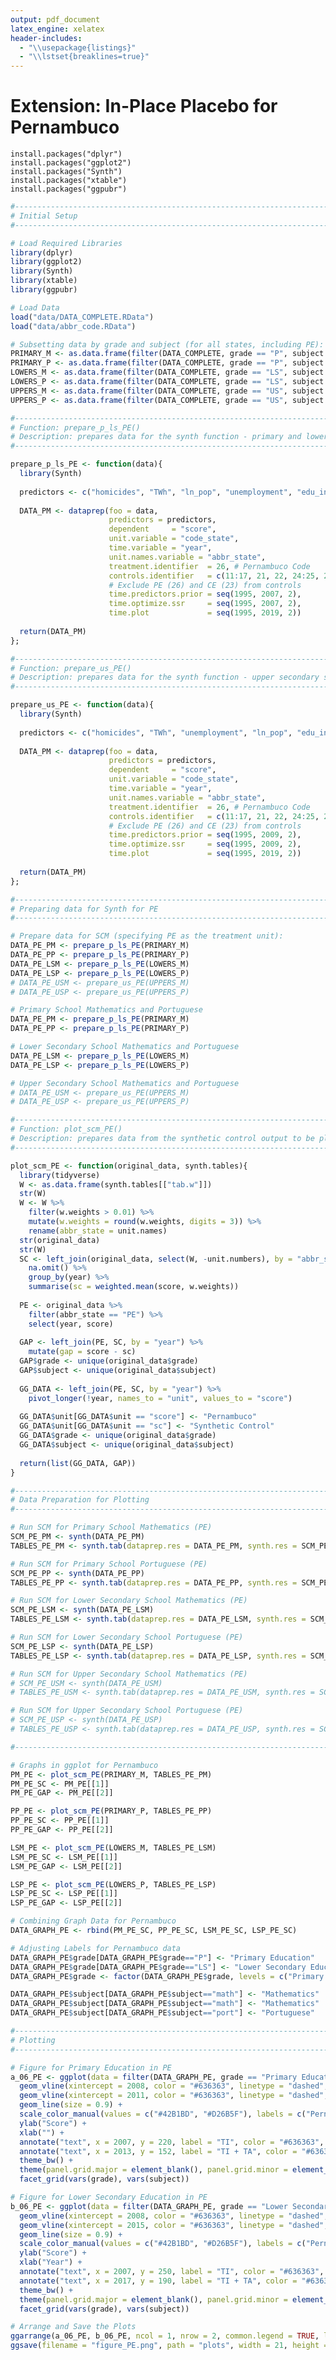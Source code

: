 ```yaml
---
output: pdf_document
latex_engine: xelatex
header-includes:
  - "\\usepackage{listings}"
  - "\\lstset{breaklines=true}"
---
```


# Extension: In-Place Placebo for Pernambuco

`install.packages("dplyr")`\
`install.packages("ggplot2")`\
`install.packages("Synth")`\
`install.packages("xtable")`\
`install.packages("ggpubr")`

```r
#-----------------------------------------------------------------------------------------#
# Initial Setup
#-----------------------------------------------------------------------------------------#

# Load Required Libraries
library(dplyr)
library(ggplot2)
library(Synth)
library(xtable)
library(ggpubr)
```

```r
# Load Data
load("data/DATA_COMPLETE.RData")
load("data/abbr_code.RData")

# Subsetting data by grade and subject (for all states, including PE):
PRIMARY_M <- as.data.frame(filter(DATA_COMPLETE, grade == "P", subject == "math"))
PRIMARY_P <- as.data.frame(filter(DATA_COMPLETE, grade == "P", subject == "port"))
LOWERS_M <- as.data.frame(filter(DATA_COMPLETE, grade == "LS", subject == "math"))
LOWERS_P <- as.data.frame(filter(DATA_COMPLETE, grade == "LS", subject == "port"))
UPPERS_M <- as.data.frame(filter(DATA_COMPLETE, grade == "US", subject == "math"))
UPPERS_P <- as.data.frame(filter(DATA_COMPLETE, grade == "US", subject == "port"))

#-----------------------------------------------------------------------------------------#
# Function: prepare_p_ls_PE()
# Description: prepares data for the synth function - primary and lower secondary school
#-----------------------------------------------------------------------------------------#

prepare_p_ls_PE <- function(data){
  library(Synth)
  
  predictors <- c("homicides", "TWh", "ln_pop", "unemployment", "edu_invest_pc")
  
  DATA_PM <- dataprep(foo = data,
                      predictors = predictors,
                      dependent     = "score",
                      unit.variable = "code_state",
                      time.variable = "year",
                      unit.names.variable = "abbr_state",
                      treatment.identifier  = 26, # Pernambuco Code
                      controls.identifier   = c(11:17, 21, 22, 24:25, 27:29, 31:33, 35, 41:43, 50:53),
                      # Exclude PE (26) and CE (23) from controls
                      time.predictors.prior = seq(1995, 2007, 2),
                      time.optimize.ssr     = seq(1995, 2007, 2),
                      time.plot             = seq(1995, 2019, 2))
  
  return(DATA_PM)
};

#-----------------------------------------------------------------------------------------#
# Function: prepare_us_PE()
# Description: prepares data for the synth function - upper secondary school
#-----------------------------------------------------------------------------------------#

prepare_us_PE <- function(data){
  library(Synth)
  
  predictors <- c("homicides", "TWh", "unemployment", "ln_pop", "edu_invest_pc")
  
  DATA_PM <- dataprep(foo = data,
                      predictors = predictors,
                      dependent     = "score",
                      unit.variable = "code_state",
                      time.variable = "year",
                      unit.names.variable = "abbr_state",
                      treatment.identifier  = 26, # Pernambuco Code
                      controls.identifier   = c(11:17, 21, 22, 24:25, 27:29, 31:33, 35, 41:43, 50:53),
                      # Exclude PE (26) and CE (23) from controls
                      time.predictors.prior = seq(1995, 2009, 2),
                      time.optimize.ssr     = seq(1995, 2009, 2),
                      time.plot             = seq(1995, 2019, 2))
  
  return(DATA_PM)
};

#-----------------------------------------------------------------------------------------#
# Preparing data for Synth for PE
#-----------------------------------------------------------------------------------------#

# Prepare data for SCM (specifying PE as the treatment unit):
DATA_PE_PM <- prepare_p_ls_PE(PRIMARY_M)
DATA_PE_PP <- prepare_p_ls_PE(PRIMARY_P)
DATA_PE_LSM <- prepare_p_ls_PE(LOWERS_M)
DATA_PE_LSP <- prepare_p_ls_PE(LOWERS_P)
# DATA_PE_USM <- prepare_us_PE(UPPERS_M)
# DATA_PE_USP <- prepare_us_PE(UPPERS_P)

# Primary School Mathematics and Portuguese
DATA_PE_PM <- prepare_p_ls_PE(PRIMARY_M)
DATA_PE_PP <- prepare_p_ls_PE(PRIMARY_P)

# Lower Secondary School Mathematics and Portuguese
DATA_PE_LSM <- prepare_p_ls_PE(LOWERS_M)
DATA_PE_LSP <- prepare_p_ls_PE(LOWERS_P)

# Upper Secondary School Mathematics and Portuguese
# DATA_PE_USM <- prepare_us_PE(UPPERS_M)
# DATA_PE_USP <- prepare_us_PE(UPPERS_P)

#-----------------------------------------------------------------------------------------#
# Function: plot_scm_PE()
# Description: prepares data from the synthetic control output to be plotted with ggplot
#-----------------------------------------------------------------------------------------#

plot_scm_PE <- function(original_data, synth.tables){
  library(tidyverse)
  W <- as.data.frame(synth.tables[["tab.w"]])
  str(W)
  W <- W %>% 
    filter(w.weights > 0.01) %>% 
    mutate(w.weights = round(w.weights, digits = 3)) %>% 
    rename(abbr_state = unit.names)
  str(original_data)
  str(W)
  SC <- left_join(original_data, select(W, -unit.numbers), by = "abbr_state") %>% 
    na.omit() %>% 
    group_by(year) %>% 
    summarise(sc = weighted.mean(score, w.weights))
  
  PE <- original_data %>% 
    filter(abbr_state == "PE") %>% 
    select(year, score)
  
  GAP <- left_join(PE, SC, by = "year") %>% 
    mutate(gap = score - sc)
  GAP$grade <- unique(original_data$grade)
  GAP$subject <- unique(original_data$subject)
  
  GG_DATA <- left_join(PE, SC, by = "year") %>% 
    pivot_longer(!year, names_to = "unit", values_to = "score")
  
  GG_DATA$unit[GG_DATA$unit == "score"] <- "Pernambuco"
  GG_DATA$unit[GG_DATA$unit == "sc"] <- "Synthetic Control"
  GG_DATA$grade <- unique(original_data$grade)
  GG_DATA$subject <- unique(original_data$subject)
  
  return(list(GG_DATA, GAP))
}

#-----------------------------------------------------------------------------------------#
# Data Preparation for Plotting
#-----------------------------------------------------------------------------------------#

# Run SCM for Primary School Mathematics (PE)
SCM_PE_PM <- synth(DATA_PE_PM)
TABLES_PE_PM <- synth.tab(dataprep.res = DATA_PE_PM, synth.res = SCM_PE_PM)

# Run SCM for Primary School Portuguese (PE)
SCM_PE_PP <- synth(DATA_PE_PP)
TABLES_PE_PP <- synth.tab(dataprep.res = DATA_PE_PP, synth.res = SCM_PE_PP)

# Run SCM for Lower Secondary School Mathematics (PE)
SCM_PE_LSM <- synth(DATA_PE_LSM)
TABLES_PE_LSM <- synth.tab(dataprep.res = DATA_PE_LSM, synth.res = SCM_PE_LSM)

# Run SCM for Lower Secondary School Portuguese (PE)
SCM_PE_LSP <- synth(DATA_PE_LSP)
TABLES_PE_LSP <- synth.tab(dataprep.res = DATA_PE_LSP, synth.res = SCM_PE_LSP)

# Run SCM for Upper Secondary School Mathematics (PE)
# SCM_PE_USM <- synth(DATA_PE_USM)
# TABLES_PE_USM <- synth.tab(dataprep.res = DATA_PE_USM, synth.res = SCM_PE_USM)

# Run SCM for Upper Secondary School Portuguese (PE)
# SCM_PE_USP <- synth(DATA_PE_USP)
# TABLES_PE_USP <- synth.tab(dataprep.res = DATA_PE_USP, synth.res = SCM_PE_USP)

#-----------------------------------------------------------------------------------------#

# Graphs in ggplot for Pernambuco
PM_PE <- plot_scm_PE(PRIMARY_M, TABLES_PE_PM)
PM_PE_SC <- PM_PE[[1]]
PM_PE_GAP <- PM_PE[[2]]

PP_PE <- plot_scm_PE(PRIMARY_P, TABLES_PE_PP)
PP_PE_SC <- PP_PE[[1]]
PP_PE_GAP <- PP_PE[[2]]

LSM_PE <- plot_scm_PE(LOWERS_M, TABLES_PE_LSM)
LSM_PE_SC <- LSM_PE[[1]]
LSM_PE_GAP <- LSM_PE[[2]]

LSP_PE <- plot_scm_PE(LOWERS_P, TABLES_PE_LSP)
LSP_PE_SC <- LSP_PE[[1]]
LSP_PE_GAP <- LSP_PE[[2]]

# Combining Graph Data for Pernambuco
DATA_GRAPH_PE <- rbind(PM_PE_SC, PP_PE_SC, LSM_PE_SC, LSP_PE_SC)

# Adjusting Labels for Pernambuco data
DATA_GRAPH_PE$grade[DATA_GRAPH_PE$grade=="P"] <- "Primary Education"
DATA_GRAPH_PE$grade[DATA_GRAPH_PE$grade=="LS"] <- "Lower Secondary Education"
DATA_GRAPH_PE$grade <- factor(DATA_GRAPH_PE$grade, levels = c("Primary Education", "Lower Secondary Education"))

DATA_GRAPH_PE$subject[DATA_GRAPH_PE$subject=="math"] <- "Mathematics"
DATA_GRAPH_PE$subject[DATA_GRAPH_PE$subject=="math"] <- "Mathematics"
DATA_GRAPH_PE$subject[DATA_GRAPH_PE$subject=="port"] <- "Portuguese"

#-----------------------------------------------------------------------------------------#
# Plotting
#-----------------------------------------------------------------------------------------#

# Figure for Primary Education in PE
a_06_PE <- ggplot(data = filter(DATA_GRAPH_PE, grade == "Primary Education"), aes(x = year, y = score, color = unit)) +
  geom_vline(xintercept = 2008, color = "#636363", linetype = "dashed", size = 0.9) +
  geom_vline(xintercept = 2011, color = "#636363", linetype = "dashed", size = 0.9) +
  geom_line(size = 0.9) +
  scale_color_manual(values = c("#42B1BD", "#D26B5F"), labels = c("Pernambuco", "Synthetic Pernambuco"), name = "") +
  ylab("Score") +
  xlab("") +
  annotate("text", x = 2007, y = 220, label = "TI", color = "#636363", size = 4) +
  annotate("text", x = 2013, y = 152, label = "TI + TA", color = "#636363", size = 4) +
  theme_bw() +
  theme(panel.grid.major = element_blank(), panel.grid.minor = element_blank(), legend.position = "bottom") +
  facet_grid(vars(grade), vars(subject))

# Figure for Lower Secondary Education in PE
b_06_PE <- ggplot(data = filter(DATA_GRAPH_PE, grade == "Lower Secondary Education"), aes(x = year, y = score, color = unit)) +
  geom_vline(xintercept = 2008, color = "#636363", linetype = "dashed", size = 0.9) +
  geom_vline(xintercept = 2015, color = "#636363", linetype = "dashed", size = 0.9) +
  geom_line(size = 0.9) +
  scale_color_manual(values = c("#42B1BD", "#D26B5F"), labels = c("Pernambuco", "Synthetic Pernambuco"), name = "") +
  ylab("Score") +
  xlab("Year") +
  annotate("text", x = 2007, y = 250, label = "TI", color = "#636363", size = 4) +
  annotate("text", x = 2017, y = 190, label = "TI + TA", color = "#636363", size = 4) +
  theme_bw() +
  theme(panel.grid.major = element_blank(), panel.grid.minor = element_blank(), legend.position = "bottom") +
  facet_grid(vars(grade), vars(subject))

# Arrange and Save the Plots
ggarrange(a_06_PE, b_06_PE, ncol = 1, nrow = 2, common.legend = TRUE, legend = "bottom")
ggsave(filename = "figure_PE.png", path = "plots", width = 21, height = 15, units = "cm")
```
